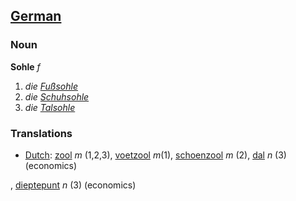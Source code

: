 ==[[German]]==
===Noun===
'''Sohle''' ''f''

#''die [[Fußsohle]]''
#''die [[Schuhsohle]]''
#''die [[Talsohle]]''

===Translations===
*[[Dutch]]: [[zool]] ''m'' (1,2,3), [[voetzool]] ''m''(1), [[schoenzool]] ''m'' (2), [[dal]] ''n'' (3) (economics)
, [[dieptepunt]] ''n'' (3) (economics)